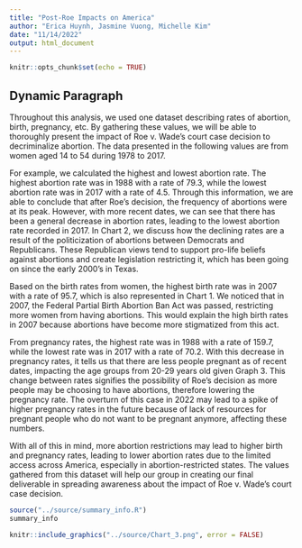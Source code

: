 ```yaml
---
title: "Post-Roe Impacts on America"
author: "Erica Huynh, Jasmine Vuong, Michelle Kim"
date: "11/14/2022"
output: html_document
---
```


```r
knitr::opts_chunk$set(echo = TRUE)
```


## Dynamic Paragraph


Throughout this analysis, we used one dataset describing rates of abortion, birth, pregnancy, etc. By gathering these values, we will be able to thoroughly present the impact of Roe v. Wade’s court case decision to decriminalize abortion. The data presented in the following values are from women aged 14 to 54 during 1978 to 2017.

For example, we calculated the highest and lowest abortion rate. The highest abortion rate was in 1988 with a rate of 79.3, while the lowest abortion rate was in 2017 with a rate of 4.5. Through this information, we are able to conclude that after Roe’s decision, the frequency of abortions were at its peak. However, with more recent dates, we can see that there has been a general decrease in abortion rates, leading to the lowest abortion rate recorded in 2017. In Chart 2, we discuss how the declining rates are a result of the politicization of abortions between Democrats and Republicans. These Republican views tend to support pro-life beliefs against abortions and create legislation restricting it, which has been going on since the early 2000’s in Texas.

Based on the birth rates from women, the highest birth rate was in 2007 with a rate of 95.7, which is also represented in Chart 1. We noticed that in 2007, the Federal Partial Birth Abortion Ban Act was passed, restricting more women from having abortions. This would explain the high birth rates in 2007 because abortions have become more stigmatized from this act.

From pregnancy rates, the highest rate was in 1988 with a rate of 159.7, while the lowest rate was in 2017 with a rate of 70.2. With this decrease in pregnancy rates, it tells us that there are less people pregnant as of recent dates, impacting the age groups from 20-29 years old given Graph 3. This change between rates signifies the possibility of Roe’s decision as more people may be choosing to have abortions, therefore lowering the pregnancy rate. The overturn of this case in 2022 may lead to a spike of higher pregnancy rates in the future because of lack of resources for pregnant people who do not want to be pregnant anymore, affecting these numbers.

With all of this in mind, more abortion restrictions may lead to higher birth and pregnancy rates, leading to lower abortion rates due to the limited access across America, especially in abortion-restricted states. The values gathered from this dataset will help our group in creating our final deliverable in spreading awareness about the impact of Roe v. Wade’s court case decision.


```r
source("../source/summary_info.R")
summary_info
```



```r
knitr::include_graphics("../source/Chart_3.png", error = FALSE)
```


